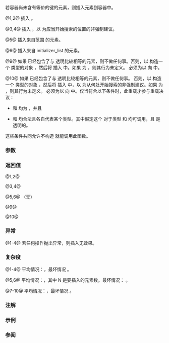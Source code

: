 {{cpp/container/unordered_set/title|insert}}
{{cpp/container/unordered_set/navbar}}
{{dcl begin}}
{{dcl|num=1|since=c++11|
std::pair&lt;iterator,bool&gt; insert( const value_type&amp; value );
}}
{{dcl|num=2|since=c++11|
std::pair&lt;iterator,bool&gt; insert( value_type&amp;&amp; value );
}}
{{dcl|num=3|since=c++11|
iterator insert( const_iterator hint, const value_type&amp; value );
}}
{{dcl|num=4|since=c++11|
iterator insert( const_iterator hint, value_type&amp;&amp; value );
}}
{{dcl|num=5|since=c++11|
template&lt; class InputIt &gt;
void insert( InputIt first, InputIt last );
}}
{{dcl|num=6|since=c++11|
void insert( std::initializer_list&lt;value_type&gt; ilist );
}}
{{dcl|num=7|since=c++17|
insert_return_type insert( node_type&amp;&amp; nh );
}}
{{dcl|num=8|since=c++17|
iterator insert( const_iterator hint, node_type&amp;&amp; nh );
}}
{{dcla|num=9|since=c++23|
template&lt; class K &gt;
std::pair&lt;iterator, bool&gt; insert( K&amp;&amp; obj );
}}
{{dcl|num=10|since=c++23|
template&lt; class K &gt;
iterator insert( const_iterator hint, K&amp;&amp; obj );
}}
{{dcl end}}

若容器尚未含有等价的键的元素，则插入元素到容器中。

@1,2@ 插入 {{c|value}}。

@3,4@ 插入 {{c|value}}，以 {{c|hint}} 为应当开始搜索的位置的非强制建议。

@5@ 插入来自范围 {{range|first|last}} 的元素。{{cpp/container/lwg2488-note}}

@6@ 插入来自 initializer_list {{c|ilist}} 的元素。{{cpp/container/lwg2488-note}}

{{cpp/container/node_handle_insert_desc|unordered_set|7|8}}

@9@ 如果 {{c|*this}} 已经包含了与 {{c|obj}} 透明比较相等的元素，则不做任何事。否则，以 {{c|std::forward&lt;K&gt;(obj)}} 构造一个 {{rlpt|/#成员类型|value_type}} 类型的对象 {{tt|u}}，然后将 {{tt|u}} 插入 {{c|*this}} 中。如果 {{c|1=equal_range(u) != equal_range(obj)}} 为 {{c|true}}，则其行为未定义。{{tt|value_type}} 必须为以 {{c|std::forward&lt;K&gt;(obj)}} 向 {{tt|unordered_set}} 中{{named req|EmplaceConstructible}}。{{cpp/container/unordered_heterogeneous_lookup}}

@10@ 如果 {{c|*this}} 已经包含了与 {{c|obj}} 透明比较相等的元素，则不做任何事。
否则，以 {{c|std::forward&lt;K&gt;(obj)}} 构造一个 {{rlpt|/#成员类型|value_type}} 类型的对象 {{tt|u}}，然后将 {{tt|u}} 插入 {{c|*this}} 中，以 {{c|hint}} 为从何处开始搜索的非强制建议。如果 {{c|1=equal_range(u) != equal_range(obj)}} 为 {{c|true}}，则其行为未定义。
{{tt|value_type}} 必须为以 {{c|std::forward&lt;K&gt;(obj)}} 向 {{tt|unordered_set}} 中{{named req|EmplaceConstructible}}。仅当符合以下条件时，此重载才参与重载决议：
* {{c|std::is_convertible_v&lt;K&amp;&amp;, const_iterator&gt;}} 和 {{c|std::is_convertible_v&lt;K&amp;&amp;, iterator&gt;}} 均为 {{c|false}}，并且
* {{c|Hash::is_transparent}} 和 {{c|KeyEqual::is_transparent}} 均合法且各自代表某个类型。其中假定这个 {{tt|Hash}} 对于类型 {{tt|K}} 和 {{tt|Key}} 均可调用，且 {{tt|KeyEqual}} 是透明的。
这些条件共同允许不构造 {{tt|Key}} 就能调用此函数。

{{cpp/container/note_iterator_invalidation|unordered_set|insert}}

===参数===
{{par begin}}
{{par|hint|迭代器，用作插入内容位置的建议}}
{{par|value|要插入的元素值}}
{{par range|3=要插入的|range=源}}
{{par|ilist|插入值来源的 initializer_list}}
{{par|nh|兼容的[[cpp/container/node_handle|结点句柄]]}}
{{par|obj|可以与键进行透明比较的任意类型的值}}
{{par hreq}}
{{par req named | InputIt | InputIterator}}
{{par end}} 

===返回值===
@1,2@ {{cpp/container/return iterator pair||pair}}

@3,4@ {{cpp/container/return iterator pair}}

@5,6@ （无）

{{cpp/container/node_handle_insert_return|unordered_set|7|8}}

@9@ {{cpp/container/return iterator pair||pair}}

@10@ {{cpp/container/return iterator pair}}

===异常===
@1-4@ 若任何操作抛出异常，则插入无效果。

{{todo|情况 5-10}}

===复杂度===
@1-4@ 平均情况：{{tt|O(1)}}，最坏情况 {{tt|O(size())}}。

@5,6@ 平均情况：{{tt|O(N)}}，其中 N 是要插入的元素数。最坏情况： {{tt|O(N*size()+N)}}。

@7-10@ 平均情况：{{tt|O(1)}}，最坏情况 {{tt|O(size())}}。

===注解===
{{cpp/container/hinted insert note}}

{{ftm begin}}
{{ftm|__cpp_lib_associative_heterogeneous_insertion|std=C++26|value=202311L|[[cpp/container#关联容器|有序]]和[[cpp/container#无序关联容器|无序]]关联{{lt|cpp/container|容器}}中剩余成员函数的异质重载。{{vl|9,10}}}}
{{ftm end}}

===示例===
{{example
|code=
#include &lt;array&gt;
#include &lt;iostream&gt;
#include &lt;unordered_set&gt;

std::ostream&amp; operator&lt;&lt;(std::ostream&amp; os, std::unordered_set&lt;int&gt; const&amp; s)
{
    for (os &lt;&lt; '[' &lt;&lt; s.size() &lt;&lt; "] { "; int i : s)
        os &lt;&lt; i &lt;&lt; ' ';
    return os &lt;&lt; "}\n";
}

int main ()
{
    std::unordered_set&lt;int&gt; nums{2, 3, 4};

    std::cout &lt;&lt; "1) 起初: " &lt;&lt; nums &lt;&lt; std::boolalpha;
    auto p = nums.insert(1); // 插入元素, 重载 (1)
    std::cout &lt;&lt; "2) '1' 已被插入: " &lt;&lt; p.second &lt;&lt; '\n';
    std::cout &lt;&lt; "3) 插入后: " &lt;&lt; nums;

    nums.insert(p.first, 0); // 按提示插入, 重载 (3)
    std::cout &lt;&lt; "4) 插入后: " &lt;&lt; nums;

    std::array&lt;int, 4&gt; a = {10, 11, 12, 13};
    nums.insert(a.begin(), a.end()); // 插入范围, 重载 (5)
    std::cout &lt;&lt; "5) 插入后: " &lt;&lt; nums;

    nums.insert({20, 21, 22, 23}); // 插入 initializer_list, (6)
    std::cout &lt;&lt; "6) 插入后: " &lt;&lt; nums;

    std::unordered_set&lt;int&gt; other_nums = {42, 43};
    auto node = other_nums.extract(other_nums.find(42));
    nums.insert(std::move(node)); // 插入节点, 重载 (7)
    std::cout &lt;&lt; "7) 插入后: " &lt;&lt; nums;

    node = other_nums.extract(other_nums.find(43));
    nums.insert(nums.begin(), std::move(node)); // 按提示插入节点, (8)
    std::cout &lt;&lt; "8) 插入后: " &lt;&lt; nums;
}
|p=true
|output=
1) 起初: [3] { 4 3 2 }
2) '1' 已被插入: true
3) 插入后: [4] { 1 2 3 4 }
4) 插入后: [5] { 0 1 2 3 4 }
5) 插入后: [9] { 13 12 11 10 4 3 2 1 0 }
6) 插入后: [13] { 23 22 13 12 11 10 21 4 20 3 2 1 0 }
7) 插入后: [14] { 42 23 22 13 12 11 10 21 4 20 3 2 1 0 }
8) 插入后: [15] { 43 42 23 22 13 12 11 10 21 4 20 3 2 1 0 }
}}

===参阅===
{{dsc begin}}
{{dsc inc|cpp/container/dsc emplace|unordered_set}}
{{dsc inc|cpp/container/dsc emplace_hint|unordered_set}}
{{dsc inc|cpp/iterator/dsc inserter}}
{{dsc end}}

{{langlinks|de|en|es|fr|it|ja|pt|ru}}